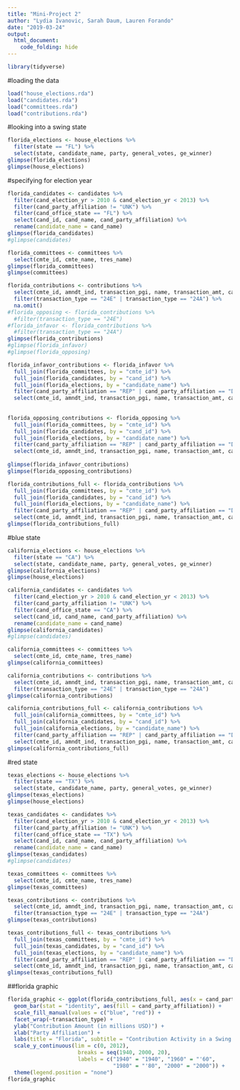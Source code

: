 ```yaml
---
title: "Mini-Project 2"
author: "Lydia Ivanovic, Sarah Daum, Lauren Forando"
date: "2019-03-24"
output: 
  html_document:
    code_folding: hide
---
```


```r
library(tidyverse)
```

#loading the data
```r
load("house_elections.rda")
load("candidates.rda")
load("committees.rda")
load("contributions.rda")
```

#looking into a swing state
```r
florida_elections <- house_elections %>%
  filter(state == "FL") %>%
  select(state, candidate_name, party, general_votes, ge_winner)
glimpse(florida_elections)
glimpse(house_elections)
```

#specifying for election year
```r
florida_candidates <- candidates %>%
  filter(cand_election_yr > 2010 & cand_election_yr < 2013) %>%
  filter(cand_party_affiliation != "UNK") %>%
  filter(cand_office_state == "FL") %>%
  select(cand_id, cand_name, cand_party_affiliation) %>%
  rename(candidate_name = cand_name)
glimpse(florida_candidates)
#glimpse(candidates)
```

```r
florida_committees <- committees %>%
  select(cmte_id, cmte_name, tres_name)
glimpse(florida_committees)
glimpse(committees)
```

```r
florida_contributions <- contributions %>%
  select(cmte_id, amndt_ind, transaction_pgi, name, transaction_amt, cand_id, tran_id, transaction_type) %>%
  filter(transaction_type == "24E" | transaction_type == "24A") %>%
  na.omit()
#florida_opposing <- florida_contributions %>%
  #filter(transaction_type == "24E")
#florida_infavor <- florida_contributions %>%
  #filter(transaction_type == "24A")
glimpse(florida_contributions)
#glimpse(florida_infavor)
#glimpse(florida_opposing)
```

```r
florida_infavor_contributions <- florida_infavor %>%
  full_join(florida_committees, by = "cmte_id") %>%
  full_join(florida_candidates, by = "cand_id") %>%
  full_join(florida_elections, by = "candidate_name") %>%
  filter(cand_party_affiliation == "REP" | cand_party_affiliation == "DEM") %>%
  select(cmte_id, amndt_ind, transaction_pgi, name, transaction_amt, cand_id, tran_id, transaction_type, cmte_name, tres_name, candidate_name, cand_party_affiliation) 
  
  
florida_opposing_contributions <- florida_opposing %>%
  full_join(florida_committees, by = "cmte_id") %>%
  full_join(florida_candidates, by = "cand_id") %>%
  full_join(florida_elections, by = "candidate_name") %>%
  filter(cand_party_affiliation == "REP" | cand_party_affiliation == "DEM") %>%
  select(cmte_id, amndt_ind, transaction_pgi, name, transaction_amt, cand_id, tran_id, transaction_type, cmte_name, tres_name, candidate_name, cand_party_affiliation)
  
glimpse(florida_infavor_contributions)
glimpse(florida_opposing_contributions)
```



```r
florida_contributions_full <- florida_contributions %>%
  full_join(florida_committees, by = "cmte_id") %>%
  full_join(florida_candidates, by = "cand_id") %>%
  full_join(florida_elections, by = "candidate_name") %>%
  filter(cand_party_affiliation == "REP" | cand_party_affiliation == "DEM") %>%
  select(cmte_id, amndt_ind, transaction_pgi, name, transaction_amt, cand_id, tran_id, transaction_type, cmte_name, tres_name, candidate_name, cand_party_affiliation) 
glimpse(florida_contributions_full)
```

#blue state
```r
california_elections <- house_elections %>%
  filter(state == "CA") %>%
  select(state, candidate_name, party, general_votes, ge_winner)
glimpse(california_elections)
glimpse(house_elections)
```

```r
california_candidates <- candidates %>%
  filter(cand_election_yr > 2010 & cand_election_yr < 2013) %>%
  filter(cand_party_affiliation != "UNK") %>%
  filter(cand_office_state == "CA") %>%
  select(cand_id, cand_name, cand_party_affiliation) %>%
  rename(candidate_name = cand_name)
glimpse(california_candidates)
#glimpse(candidates)
```

```r
california_committees <- committees %>%
  select(cmte_id, cmte_name, tres_name)
glimpse(california_committees)
```

```r
california_contributions <- contributions %>%
  select(cmte_id, amndt_ind, transaction_pgi, name, transaction_amt, cand_id, tran_id, transaction_type) %>%
  filter(transaction_type == "24E" | transaction_type == "24A")
glimpse(california_contributions)
```

```r
california_contributions_full <- california_contributions %>%
  full_join(california_committees, by = "cmte_id") %>%
  full_join(california_candidates, by = "cand_id") %>%
  full_join(california_elections, by = "candidate_name") %>%
  filter(cand_party_affiliation == "REP" | cand_party_affiliation == "DEM") %>%
  select(cmte_id, amndt_ind, transaction_pgi, name, transaction_amt, cand_id, tran_id, transaction_type, cmte_name, tres_name, candidate_name, cand_party_affiliation) 
glimpse(california_contributions_full)
```


#red state
```r
texas_elections <- house_elections %>%
  filter(state == "TX") %>%
  select(state, candidate_name, party, general_votes, ge_winner)
glimpse(texas_elections)
glimpse(house_elections)
```


```r
texas_candidates <- candidates %>%
  filter(cand_election_yr > 2010 & cand_election_yr < 2013) %>%
  filter(cand_party_affiliation != "UNK") %>%
  filter(cand_office_state == "TX") %>%
  select(cand_id, cand_name, cand_party_affiliation) %>%
  rename(candidate_name = cand_name)
glimpse(texas_candidates)
#glimpse(candidates)
```


```r
texas_committees <- committees %>%
  select(cmte_id, cmte_name, tres_name)
glimpse(texas_committees)
```

```r
texas_contributions <- contributions %>%
  select(cmte_id, amndt_ind, transaction_pgi, name, transaction_amt, cand_id, tran_id, transaction_type) %>%
  filter(transaction_type == "24E" | transaction_type == "24A")
glimpse(texas_contributions)
```

```r
texas_contributions_full <- texas_contributions %>%
  full_join(texas_committees, by = "cmte_id") %>%
  full_join(texas_candidates, by = "cand_id") %>%
  full_join(texas_elections, by = "candidate_name") %>%
  filter(cand_party_affiliation == "REP" | cand_party_affiliation == "DEM") %>%
  select(cmte_id, amndt_ind, transaction_pgi, name, transaction_amt, cand_id, tran_id, transaction_type, cmte_name, tres_name, candidate_name, cand_party_affiliation) 
glimpse(texas_contributions_full)
```

##florida graphic
```r
florida_graphic <- ggplot(florida_contributions_full, aes(x = cand_party_affiliation, y = transaction_amt)) +
  geom_bar(stat = "identity", aes(fill = cand_party_affiliation)) +
  scale_fill_manual(values = c("blue", "red")) +
  facet_wrap(~transaction_type) +
  ylab("Contribution Amount (in millions USD)") +
  xlab("Party Affiliation") +
  labs(title = "Florida", subtitle = "Contribution Activity in a Swing State") +
  scale_y_continuous(lim = c(0, 2012), 
                      breaks = seq(1940, 2000, 20),
                      labels = c("1940" = "1940", "1960" = "'60", 
                                 "1980" = "'80", "2000" = "2000")) +
  theme(legend.position = "none")
florida_graphic
```


